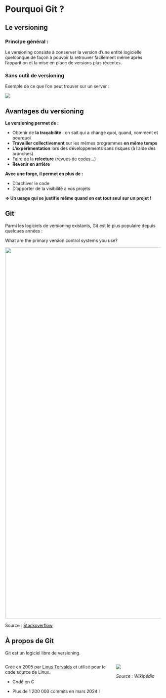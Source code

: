 # Pourquoi Git ? {.backgroundTitre}

## Le versioning

### Principe général :

Le versioning consiste à conserver la version d'une entité logicielle quelconque 
de façon à pouvoir la retrouver facilement même après l'apparition et la mise 
en place de versions plus récentes.

### Sans outil de versioning

Exemple de ce que l'on peut trouver sur un server :  

![](img/cerise_sans_versionning.png)

## Avantages du versioning

**Le versioning permet de :**  

- Obtenir de **la traçabilité** : on sait qui a changé quoi, quand, comment et pourquoi  
- **Travailler collectivement** sur les mêmes programmes **en même temps**  
- **L'expérimentation** lors des développements sans risques (à l'aide des branches)   
- Faire de la **relecture** (revues de codes...)    
- **Revenir en arrière**  

**Avec une forge, il permet en plus de :**  

- D'archiver le code  
- D'apporter de la visibilité à vos projets  

**=> Un usage qui se justifie même quand on est tout seul sur un projet !** 

## Git

Parmi les logiciels de versioning existants, Git est le plus populaire depuis quelques années :


[What are the primary version control systems you use?]{.bolder}

![](img/git_popularity.png){width=1200}

Source : [Stackoverflow](https://survey.stackoverflow.co/2022/#version-control-version-control-system)

## À propos de Git

Git est un logiciel libre de versioning.

:::: {.columns}

::: {.column width="70%"}

Créé en 2005 par [Linus Torvalds](https://fr.wikipedia.org/wiki/Linus_Torvalds) et utilisé pour le code source de Linux.  

- Codé en C  

- Plus de 1 200 000 commits en mars 2024 !

:::

::: {.column width="30%"}

![](img/Linus_Torvalds.jpg)

*Source : Wikipédia*
:::

::::
